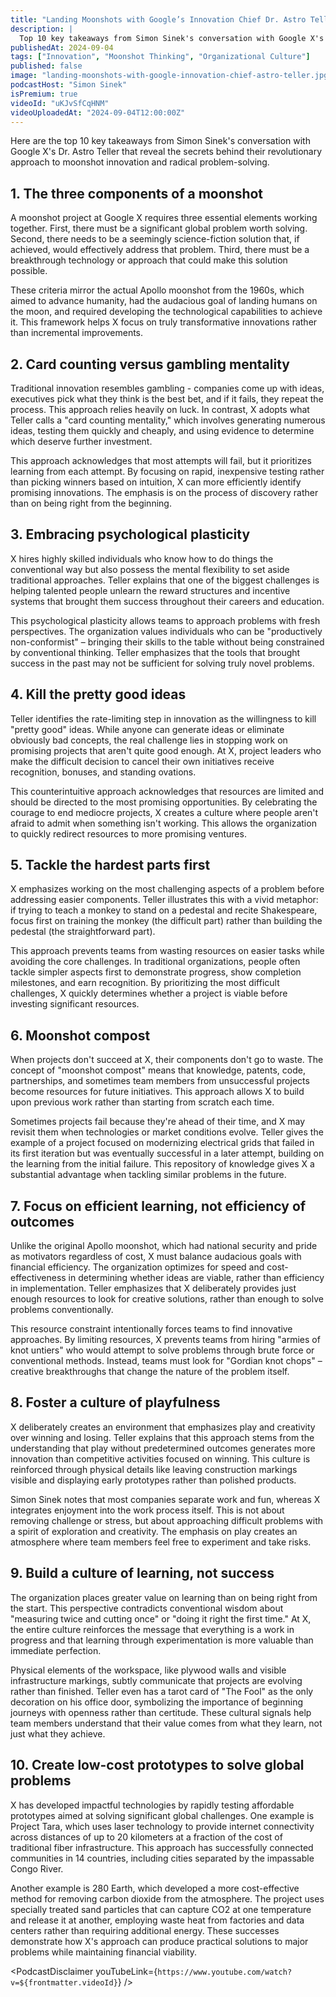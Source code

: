 ```yaml
---
title: "Landing Moonshots with Google’s Innovation Chief Dr. Astro Teller | A Bit of Optimism Podcast"
description: |
  Top 10 key takeaways from Simon Sinek's conversation with Google X's Dr. Astro Teller that reveal the secrets behind their revolutionary approach to moonshot innovation and radical problem-solving.
publishedAt: 2024-09-04
tags: ["Innovation", "Moonshot Thinking", "Organizational Culture"]
published: false
image: "landing-moonshots-with-google-innovation-chief-astro-teller.jpg"
podcastHost: "Simon Sinek"
isPremium: true
videoId: "uKJvSfCqHNM"
videoUploadedAt: "2024-09-04T12:00:00Z"
---
```



<PodcastSummaryPageLayout frontmatter={frontmatter}>

Here are the top 10 key takeaways from Simon Sinek's conversation with Google X's Dr. Astro Teller that reveal the secrets behind their revolutionary approach to moonshot innovation and radical problem-solving.

## 1. The three components of a moonshot

A moonshot project at Google X requires three essential elements working together. First, there must be a significant global problem worth solving. Second, there needs to be a seemingly science-fiction solution that, if achieved, would effectively address that problem. Third, there must be a breakthrough technology or approach that could make this solution possible.

These criteria mirror the actual Apollo moonshot from the 1960s, which aimed to advance humanity, had the audacious goal of landing humans on the moon, and required developing the technological capabilities to achieve it. This framework helps X focus on truly transformative innovations rather than incremental improvements.

## 2. Card counting versus gambling mentality

Traditional innovation resembles gambling - companies come up with ideas, executives pick what they think is the best bet, and if it fails, they repeat the process. This approach relies heavily on luck. In contrast, X adopts what Teller calls a "card counting mentality," which involves generating numerous ideas, testing them quickly and cheaply, and using evidence to determine which deserve further investment.

This approach acknowledges that most attempts will fail, but it prioritizes learning from each attempt. By focusing on rapid, inexpensive testing rather than picking winners based on intuition, X can more efficiently identify promising innovations. The emphasis is on the process of discovery rather than on being right from the beginning.

## 3. Embracing psychological plasticity

X hires highly skilled individuals who know how to do things the conventional way but also possess the mental flexibility to set aside traditional approaches. Teller explains that one of the biggest challenges is helping talented people unlearn the reward structures and incentive systems that brought them success throughout their careers and education.

This psychological plasticity allows teams to approach problems with fresh perspectives. The organization values individuals who can be "productively non-conformist" – bringing their skills to the table without being constrained by conventional thinking. Teller emphasizes that the tools that brought success in the past may not be sufficient for solving truly novel problems.

## 4. Kill the pretty good ideas

Teller identifies the rate-limiting step in innovation as the willingness to kill "pretty good" ideas. While anyone can generate ideas or eliminate obviously bad concepts, the real challenge lies in stopping work on promising projects that aren't quite good enough. At X, project leaders who make the difficult decision to cancel their own initiatives receive recognition, bonuses, and standing ovations.

This counterintuitive approach acknowledges that resources are limited and should be directed to the most promising opportunities. By celebrating the courage to end mediocre projects, X creates a culture where people aren't afraid to admit when something isn't working. This allows the organization to quickly redirect resources to more promising ventures.

## 5. Tackle the hardest parts first

X emphasizes working on the most challenging aspects of a problem before addressing easier components. Teller illustrates this with a vivid metaphor: if trying to teach a monkey to stand on a pedestal and recite Shakespeare, focus first on training the monkey (the difficult part) rather than building the pedestal (the straightforward part).

This approach prevents teams from wasting resources on easier tasks while avoiding the core challenges. In traditional organizations, people often tackle simpler aspects first to demonstrate progress, show completion milestones, and earn recognition. By prioritizing the most difficult challenges, X quickly determines whether a project is viable before investing significant resources.

## 6. Moonshot compost

When projects don't succeed at X, their components don't go to waste. The concept of "moonshot compost" means that knowledge, patents, code, partnerships, and sometimes team members from unsuccessful projects become resources for future initiatives. This approach allows X to build upon previous work rather than starting from scratch each time.

Sometimes projects fail because they're ahead of their time, and X may revisit them when technologies or market conditions evolve. Teller gives the example of a project focused on modernizing electrical grids that failed in its first iteration but was eventually successful in a later attempt, building on the learning from the initial failure. This repository of knowledge gives X a substantial advantage when tackling similar problems in the future.

## 7. Focus on efficient learning, not efficiency of outcomes

Unlike the original Apollo moonshot, which had national security and pride as motivators regardless of cost, X must balance audacious goals with financial efficiency. The organization optimizes for speed and cost-effectiveness in determining whether ideas are viable, rather than efficiency in implementation. Teller emphasizes that X deliberately provides just enough resources to look for creative solutions, rather than enough to solve problems conventionally.

This resource constraint intentionally forces teams to find innovative approaches. By limiting resources, X prevents teams from hiring "armies of knot untiers" who would attempt to solve problems through brute force or conventional methods. Instead, teams must look for "Gordian knot chops" – creative breakthroughs that change the nature of the problem itself.

## 8. Foster a culture of playfulness

X deliberately creates an environment that emphasizes play and creativity over winning and losing. Teller explains that this approach stems from the understanding that play without predetermined outcomes generates more innovation than competitive activities focused on winning. This culture is reinforced through physical details like leaving construction markings visible and displaying early prototypes rather than polished products.

Simon Sinek notes that most companies separate work and fun, whereas X integrates enjoyment into the work process itself. This is not about removing challenge or stress, but about approaching difficult problems with a spirit of exploration and creativity. The emphasis on play creates an atmosphere where team members feel free to experiment and take risks.

## 9. Build a culture of learning, not success

The organization places greater value on learning than on being right from the start. This perspective contradicts conventional wisdom about "measuring twice and cutting once" or "doing it right the first time." At X, the entire culture reinforces the message that everything is a work in progress and that learning through experimentation is more valuable than immediate perfection.

Physical elements of the workspace, like plywood walls and visible infrastructure markings, subtly communicate that projects are evolving rather than finished. Teller even has a tarot card of "The Fool" as the only decoration on his office door, symbolizing the importance of beginning journeys with openness rather than certitude. These cultural signals help team members understand that their value comes from what they learn, not just what they achieve.

## 10. Create low-cost prototypes to solve global problems

X has developed impactful technologies by rapidly testing affordable prototypes aimed at solving significant global challenges. One example is Project Tara, which uses laser technology to provide internet connectivity across distances of up to 20 kilometers at a fraction of the cost of traditional fiber infrastructure. This approach has successfully connected communities in 14 countries, including cities separated by the impassable Congo River.

Another example is 280 Earth, which developed a more cost-effective method for removing carbon dioxide from the atmosphere. The project uses specially treated sand particles that can capture CO2 at one temperature and release it at another, employing waste heat from factories and data centers rather than requiring additional energy. These successes demonstrate how X's approach can produce practical solutions to major problems while maintaining financial viability.

<PodcastDisclaimer
  youTubeLink={`https://www.youtube.com/watch?v=${frontmatter.videoId}`}
/>

</PodcastSummaryPageLayout>
